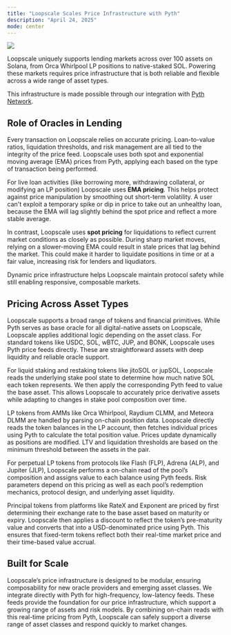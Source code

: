 ```yaml
---
title: "Loopscale Scales Price Infrastructure with Pyth"
description: "April 24, 2025"
mode: center
---
```


![](/static/assets/images/price-infra.png)

Loopscale uniquely supports lending markets across over 100 assets on Solana, from Orca Whirlpool LP positions to native-staked SOL. Powering these markets requires price infrastructure that is both reliable and flexible across a wide range of asset types.

This infrastructure is made possible through our integration with [Pyth Network](https://pyth.network).

## Role of Oracles in Lending

Every transaction on Loopscale relies on accurate pricing. Loan-to-value ratios, liquidation thresholds, and risk management are all tied to the integrity of the price feed. Loopscale uses both spot and exponential moving average (EMA) prices from Pyth, applying each based on the type of transaction being performed.

For live loan activities (like borrowing more, withdrawing collateral, or modifying an LP position) Loopscale uses **EMA pricing**. This helps protect against price manipulation by smoothing out short-term volatility. A user can't exploit a temporary spike or dip in price to take out an unhealthy loan, because the EMA will lag slightly behind the spot price and reflect a more stable average.

In contrast, Loopscale uses **spot pricing** for liquidations to reflect current market conditions as closely as possible. During sharp market moves, relying on a slower-moving EMA could result in stale prices that lag behind the market. This could make it harder to liquidate positions in time or at a fair value, increasing risk for lenders and liqudiators.

Dynamic price infrastructure helps Loopscale maintain protocol safety while still enabling responsive, composable markets.

## Pricing Across Asset Types

Loopscale supports a broad range of tokens and financial primitives. While Pyth serves as base oracle for all digital-native assets on Loopscale, Loopscale applies additional logic depending on the asset class. For standard tokens like USDC, SOL, wBTC, JUP, and BONK, Loopscale uses Pyth price feeds directly. These are straightforward assets with deep liquidity and reliable oracle support.

For liquid staking and restaking tokens like jitoSOL or jupSOL, Loopscale reads the underlying stake pool state to determine how much native SOL each token represents. We then apply the corresponding Pyth feed to value the base asset. This allows Loopscale to accurately price derivative assets while adapting to changes in stake pool composition over time.

LP tokens from AMMs like Orca Whirlpool, Raydium CLMM, and Meteora DLMM are handled by parsing on-chain position data. Loopscale directly reads the token balances in the LP account, then fetches individual prices using Pyth to calculate the total position value. Prices update dynamically as positions are modified. LTV and liquidation thresholds are based on the minimum threshold between the assets in the pair.

For perpetual LP tokens from protocols like Flash (FLP), Adrena (ALP), and Jupiter (JLP), Loopscale performs a on-chain read of the pool’s composition and assigns value to each balance using Pyth feeds. Risk parameters depend on this pricing as well as each pool’s redemption mechanics, protocol design, and underlying asset liquidity.

Principal tokens from platforms like RateX and Exponent are priced by first determining their exchange rate to the base asset based on maturity or expiry. Loopscale then applies a discount to reflect the token’s pre-maturity value and converts that into a USD-denominated price using Pyth. This ensures that fixed-term tokens reflect both their real-time market price and their time-based value accrual.

## Built for Scale

Loopscale’s price infrastructure is designed to be modular, ensuring composability for new oracle providers and emerging asset classes. We integrate directly with Pyth for high-frequency, low-latency feeds. These feeds provide the foundation for our price infrastructure, which support a growing range of assets and risk models. By combining on-chain reads with this real-time pricing from Pyth, Loopscale can safely support a diverse range of asset classes and respond quickly to market changes.
